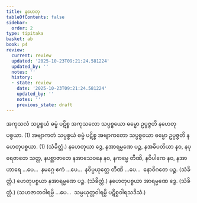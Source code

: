 ```yaml
---
title: နဟေတု
tableOfContents: false
sidebar:
  order: 2
type: tipitaka
basket: ab
book: p4
review:
  current: review
  updated: '2025-10-23T09:21:24.581224'
  updated_by: ''
  notes: ''
  history:
  - state: review
    date: '2025-10-23T09:21:24.581224'
    updated_by: ''
    notes: ''
    previous_state: draft
---
```



<ReviewStatus review={frontmatter.review} showDetails={true} />

<HypothesisAnnotation frontmatter={frontmatter} />

<DynamicBreadcrumb />

<Division number="4" book="p4" e="ch" v="39" p="579">

<Paragraph number="1100" book="p4">
အကုသလံ သပ္ပစ္စယံ ဓမ္မံ ပဋိစ္စ အကုသလော သပ္ပစ္စယော ဓမ္မော ဥပ္ပဇ္ဇတိ နဟေတုပစ္စယာ. (1)
</Paragraph>

<Paragraph number="1101" book="p4">
အဗျာကတံ သပ္ပစ္စယံ ဓမ္မံ ပဋိစ္စ အဗျာကတော သပ္ပစ္စယော ဓမ္မော ဥပ္ပဇ္ဇတိ နဟေတုပစ္စယာ. (1) (သံခိတ္တံ.)
</Paragraph>

</Division>
<Division number="5" book="p4" e="ch" v="39" p="579">

<Paragraph number="1102" book="p4">
နဟေတုယာ ဒွေ, နအာရမ္မဏေ ပဉ္စ, နအဓိပတိယာ နဝ, နပုရေဇာတေ သတ္တ, နပစ္ဆာဇာတေ နအာသေဝနေ နဝ, နကမ္မေ တီဏိ, နဝိပါကေ နဝ, နအာဟာရေ …ပေ…  နမဂ္ဂေ ဧကံ …ပေ…  နဝိပ္ပယုတ္တေ တီဏိ …ပေ…  နောဝိဂတေ ပဉ္စ. (သံခိတ္တံ.)
</Paragraph>

<Paragraph number="1103" book="p4">
ဟေတုပစ္စယာ နအာရမ္မဏေ ပဉ္စ. (သံခိတ္တံ.)
</Paragraph>

<Paragraph number="1104" book="p4">
နဟေတုပစ္စယာ အာရမ္မဏေ ဒွေ. (သံခိတ္တံ.)
</Paragraph>

<Paragraph number="1105" book="p4">
(သဟဇာတဝါရမ္ပိ …ပေ…  သမ္ပယုတ္တဝါရမ္ပိ ပဋိစ္စဝါရသဒိသံ.)
</Paragraph>
</Division>